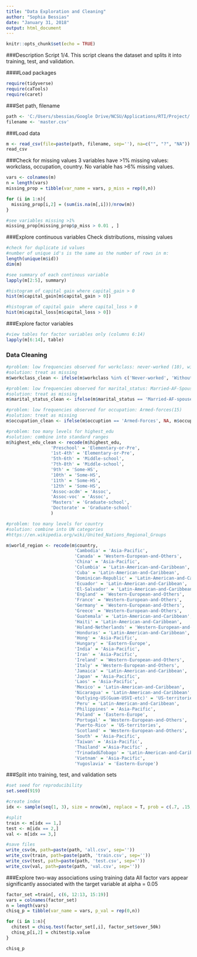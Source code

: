 ---
title: "Data Exploration and Cleaning"
author: "Sophia Bessias"
date: "January 31, 2018"
output: html_document
---

```{r setup, include=FALSE}
knitr::opts_chunk$set(echo = TRUE)
```

###Description
Script 1/4. This script cleans the dataset and splits it into training, test, and validation. 

####Load packages
```{r}
require(tidyverse)
require(caTools)
require(caret)
```

###Set path, filename
```{r}
path <- 'C:/Users/sbessias/Google Drive/NCSU/Applications/RTI/Project/'
filename <- 'master.csv'
```

###Load data
```{r, echo=F}
m <- read_csv(file=paste(path, filename, sep=''), na=c("", "?", "NA"))
read_csv
```

###Check for missing values
3 variables have >1% missing values: workclass, occupation, country. No variable has >6% missing values.
```{r}
vars <- colnames(m)
n = length(vars)
missing_prop = tibble(var_name = vars, p_miss = rep(0,n))

for (i in 1:n){
  missing_prop[i,2] = (sum(is.na(m[,i]))/nrow(m))
}

#see variables missing >1%
missing_prop[missing_prop$p_miss > 0.01 , ]
```

###Explore continuous variables
Check distributions, missing values
```{r}
#check for duplicate id values
#number of unique id's is the same as the number of rows in m:
length(unique(m$id))
dim(m)

#see summary of each continous variable
lapply(m[2:5], summary)

#histogram of capital gain where capital_gain > 0
hist(m$capital_gain[m$capital_gain > 0])

#histogram of capital gain  where capital_loss > 0
hist(m$capital_loss[m$capital_loss > 0])

```

###Explore factor variables
```{r}
#view tables for factor variables only (columns 6:14)
lapply(m[6:14], table)

```

### Data Cleaning
```{r}
#problem: low frequencies observed for workclass: never-worked (10), without-pay (21)
#solution: treat as missing
m$workclass_clean <- ifelse(m$workclass %in% c('Never-worked', 'Without-pay'), NA, m$workclass)

#problem: low frequencies observed for marital_status: Married-AF-Spouse (37)
#solution: treat as missing
m$marital_status_clean <- ifelse(m$marital_status == 'Married-AF-spouse', NA, m$marital_status)

#problem: low frequencies observed for occupation: Armed-forces(15)
#solution: treat as missing
m$occupation_clean <- ifelse(m$occuption == 'Armed-Forces', NA, m$occuption)

#problem: too many levels for highest_edu
#solution: combine into standard ranges
m$highest_edu_clean <- recode(m$highest_edu, 
                 'Preschool' = 'Elementary-or-Pre',
                 '1st-4th' = 'Elementary-or-Pre',
                 '5th-6th' = 'Middle-school',
                 '7th-8th' = 'Middle-school',
                 '9th' = 'Some-HS',
                 '10th' = 'Some-HS',
                 '11th' = 'Some-HS',
                 '12th' = 'Some-HS',
                 'Assoc-acdm' = 'Assoc',
                 'Assoc-voc' = 'Assoc',
                 'Masters' = 'Graduate-school',
                 'Doctorate' = 'Graduate-school'
                 )

#problem: too many levels for country
#solution: combine into UN categories
#https://en.wikipedia.org/wiki/United_Nations_Regional_Groups

m$world_region <- recode(m$country,
                          'Cambodia' = 'Asia-Pacific',
                          'Canada' = 'Western-European-and-Others',
                          'China' = 'Asia-Pacific',
                          'Columbia' = 'Latin-American-and-Caribbean',
                          'Cuba' = 'Latin-American-and-Caribbean',
                          'Dominican-Republic' = 'Latin-American-and-Caribbean',
                          'Ecuador' = 'Latin-American-and-Caribbean',
                          'El-Salvador' = 'Latin-American-and-Caribbean',
                          'England' = 'Western-European-and-Others',
                          'France' = 'Western-European-and-Others',
                          'Germany' = 'Western-European-and-Others',
                          'Greece' = 'Western-European-and-Others',
                          'Guatemala' = 'Latin-American-and-Caribbean',
                          'Haiti' = 'Latin-American-and-Caribbean',
                          'Holand-Netherlands' = 'Western-European-and-Others',
                          'Honduras' = 'Latin-American-and-Caribbean',
                          'Hong' = 'Asia-Pacific',
                          'Hungary' = 'Eastern-Europe',
                          'India' = 'Asia-Pacific',
                          'Iran' = 'Asia-Pacific',
                          'Ireland' = 'Western-European-and-Others',
                          'Italy' = 'Western-European-and-Others',
                          'Jamaica' = 'Latin-American-and-Caribbean',
                          'Japan' = 'Asia-Pacific',
                          'Laos' = 'Asia-Pacific',
                          'Mexico' = 'Latin-American-and-Caribbean',
                          'Nicaragua' = 'Latin-American-and-Caribbean',
                          'Outlying-US(Guam-USVI-etc)' = 'US-territories',
                          'Peru' = 'Latin-American-and-Caribbean',
                          'Philippines' = 'Asia-Pacific',
                          'Poland' = 'Eastern-Europe',
                          'Portugal' = 'Western-European-and-Others',
                          'Puerto-Rico' = 'US-territories',
                          'Scotland' = 'Western-European-and-Others',
                          'South' = 'Asia-Pacific',
                          'Taiwan' = 'Asia-Pacific',
                          'Thailand' ='Asia-Pacific' ,
                          'Trinadad&Tobago' = 'Latin-American-and-Caribbean',
                          'Vietnam' = 'Asia-Pacific',
                          'Yugoslavia' = 'Eastern-Europe')

```

###Split into training, test, and validation sets
```{r}
#set seed for reproducibility
set.seed(919)

#create index
idx <- sample(seq(1, 3), size = nrow(m), replace = T, prob = c(.7, .15, .15))

#split
train <- m[idx == 1,]
test <- m[idx == 2,]
val <- m[idx == 3,]

#save files
write_csv(m, path=paste(path, 'all.csv', sep=''))
write_csv(train, path=paste(path, 'train.csv', sep=''))
write_csv(test, path=paste(path, 'test.csv', sep=''))
write_csv(val, path=paste(path, 'val.csv', sep=''))
```

###Explore two-way associations using training data
All factor vars appear significantly associated with the target variable at alpha = 0.05
```{r}
factor_set =train[, c(6, 12:13, 15:19)]
vars = colnames(factor_set)
n = length(vars)
chisq_p = tibble(var_name = vars, p_val = rep(0,n))

for (i in 1:n){
  chitest = chisq.test(factor_set[,i], factor_set$over_50k)
  chisq_p[i,2] = chitest$p.value
}

chisq_p

```
